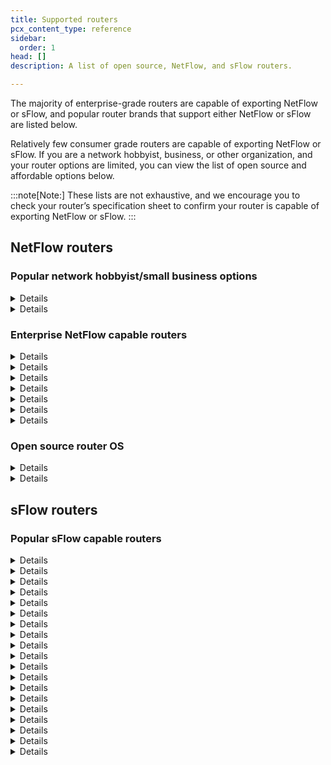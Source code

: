 ```yaml
---
title: Supported routers
pcx_content_type: reference
sidebar:
  order: 1
head: []
description: A list of open source, NetFlow, and sFlow routers.

---
```



The majority of enterprise-grade routers are capable of exporting <GlossaryTooltip term="NetFlow">NetFlow</GlossaryTooltip> or <GlossaryTooltip term="sFlow">sFlow</GlossaryTooltip>, and popular router brands that support either NetFlow or sFlow are listed below.

Relatively few consumer grade routers are capable of exporting NetFlow or sFlow. If you are a network hobbyist, business, or other organization, and your router options are limited, you can view the list of open source and affordable options below.

:::note[Note:]
These lists are not exhaustive, and we encourage you to check your router’s specification sheet to confirm your router is capable of exporting NetFlow or sFlow.
:::

## NetFlow routers

### Popular network hobbyist/small business options

<Details header="pfSense">

- [pfsense website](https://www.pfsense.org/)
- **Supported hardware model or plugin**: [softflowd](https://docs.netgate.com/pfsense/en/latest/recipes/netflow-with-softflowd.html)

</Details>

<Details header="Ubiquiti">

- [Ubiquiti website](https://www.ui.com/)
- **Supported hardware model or plugin**: UISP EdgeRouter series

</Details>

### Enterprise NetFlow capable routers

<Details header="Barracuda">

- **Supported hardware model or plugin**: CloudGen Firewall, NG Firewall

</Details>

<Details header="Cisco">

- [NetFlow/sFlow Support Matrix](https://community.cisco.com/t5/security-knowledge-base/netflow-support-matrix/ta-p/3644638?attachment-id=203270)
- **Supported hardware model or plugin**: ASR series, Catalyst series, ISR series, Nexus 1000v, Nexus 5000, Nexus 6000, Nexus 7000, Nexus 9000, WLC series, 800 series (not 860)

</Details>

<Details header="Fortinet">

- **Supported hardware model or plugin**: FortiGate series, FortiSwitch series

</Details>

<Details header="Meraki">

- [NetFlow/sFlow Support Matrix (Meraki on page 2)](https://community.cisco.com/t5/security-knowledge-base/netflow-support-matrix/ta-p/3644638?attachment-id=203270)
- **Supported hardware model or plugin**: MX series, Z1 series

</Details>

<Details header="Mikrotik">

- [MikroTik website](https://wiki.mikrotik.com/wiki/Manual:IP/Traffic_Flow)
- **Supported hardware model or plugin**: Router OS v2.9, v3, v4, and later

</Details>

<Details header="Nokia">

- **Supported hardware model or plugin**: 7950 XRS series, 7750 SR series

</Details>

<Details header="Ubiquiti">

- [Ubiquiti website](https://www.ui.com/)
- **Supported hardware model or plugin**: 7950 XRS series, 7750 SR series

</Details>

### Open source router OS

<Details header="pfSense">

- [pfSense website](https://www.pfsense.org/)
- **Supported hardware model or plugin**: [softflowd](https://docs.netgate.com/pfsense/en/latest/recipes/netflow-with-softflowd.html)

</Details>

<Details header="OpenWrt">

- [OpenWrt website](https://openwrt.org/start)
- **Supported hardware model or plugin**: [Table of supported routers](https://openwrt.org/toh/start)<br/> [OpenWrt NetFlow support](https://openwrt.org/packages/pkgdata/softflowd)

</Details>

## sFlow routers

### Popular sFlow capable routers

<Details header="Arista">

- **Supported hardware model or plugin**: 710P series, 720X series, 7010 series, 7020R series, 7050X3 series, 7060X series, 7150 series, 7160 series, 7170 series, 7250X series, 7280R series, 7300 series, 7500R series, 7800R3 series

</Details>

<Details header="Aruba">

- **Supported hardware model or plugin**: 2530 series, 2540 series, 2920 series, 2930F series, 2930M series, 3810 series, 5400R series, 8320 series, 8400 series

</Details>

<Details header="Cisco">

- [NetFlow/sFlow support matrix](https://community.cisco.com/t5/security-knowledge-base/netflow-support-matrix/ta-p/3644638?attachment-id=203270)
- **Supported hardware model or plugin**: 350 series Managed Switches, 350X series Stackable Managed Switches, 550X series Stackable Managed Switches, 8000 series Routers, ASR 9000 series Routers, Catalyst 1000 series, Catalyst 2960-L series, ME 1200 series, NCS 540 series Routers, NCS 5500 series Routers, Nexus 3000 series, Nexus 3100 series, Nexus 3200 series, Nexus 3600 series, Nexus 9200 series, Nexus 9300 series, Nexus 9500 series

</Details>

<Details header="Dell">

- **Supported hardware model or plugin**: Dell Networking N1100 series, Dell Networking N1500 series, Dell Networking N2000 series, Dell Networking N3000 series, Dell Networking N4000 series, Dell Networking C9000 series, Dell Networking S-series 10GbE switches, Dell Networking S-series 1GbE switches, Dell Networking S-series 25/40/50/100GbE switches, Dell Networking Z-series Core and Aggregation switches

</Details>

<Details header="D-Link">

- **Supported hardware model or plugin**: DXS-3400 series, DGS-3120 series, DGS-3630 series, DWS-3160-24TC, DWS-3160-24PC, DWS-4026

</Details>

<Details header="Edge-Core Networks">

- **Supported hardware model or plugin**: AS7700 series, AS5800 series, ECS4660 series, ECS4260 series, ECS4100 series, ECS4200 series, ECS4510 series, ECS3500 series, Open Networking

</Details>

<Details header="Extreme Networks">

- **Supported hardware model or plugin**: X440-G2 series, X450-G2 series, X460-G2 series, X620 series, X670-G2 series, X690 series, X770 series, X870 series, CER 2000 series, MLX series, SLX 9140, SLX 9240, SLX 9540, SLX 9850 series, VDX 6740, VDX 6940, VDX 8770, ERS 4900 series, ERS 5900 series, VSP 4000 series, VSP 8200 series, VSP 8400 series, 200 series, 8000 series

</Details>

<Details header="Fortinet">

- **Supported hardware model or plugin**: FortiGate series, FortiSwitch series

</Details>

<Details header="HPE">

- **Supported hardware model or plugin**: HPE 6600 Switch series, HPE 5900 Switch series, HPE 5700 Switch series, HPE 5500 Switch series, HPE FF 5940 Switch series, HPE FF 5950 Switch series, HPE FF 12900E Switch series

</Details>

<Details header="Hitachi">

- **Supported hardware model or plugin**: Apresia 3400 series, Apresia 5400 series, Apresia 13000 series, Apresia 15000 series, GR4000, GS4000, GS3000

</Details>

<Details header="Huawei">

- **Supported hardware model or plugin**: CloudEngine 5800 series, CloudEngine 6800 series, CloudEngine 7800 series, CloudEngine 8800 series, CloudEngine 12800 series, NetEngine 8000 series, S600-E series, S1720 series, S2700 series, S5700 series, S6720 series, S7700 series, S9700 series, S12700 series

</Details>

<Details header="Juniper">

- **Supported hardware model or plugin**: ACX5000, EX series, MX series, NFX series, OCX1100, PTX1000, PTX10000, QFX series

</Details>

<Details header="NEC">

- **Supported hardware model or plugin**: IP8800/S2500 series, IP8800/S3640 series, IP8800/S3650 series, IP8800/S3660 series, IP8800/S3830 series, IP8800/S4600 series, IP8800/S6300 series, IP8800/S6600 series, IP8800/S6700 series, IP8800/S8308 series, IP8800/S8600 series, IP8800/R8600 series, PF series (ProgrammableFlow)

</Details>

<Details header="Netgear">

- **Supported hardware model or plugin**: M4100 series, M4200 series, M4300 series, M5300 series, M6100 series, M7100 series, M7300 series, XSM7224S Switch series

</Details>

<Details header="Nokia">

- **Supported hardware model or plugin**: Service Router Linux, 7220 Interconnect Router, 7250 Interconnect Router

</Details>

<Details header="Nvidia">

- **Supported hardware model or plugin**: Cumulus Linux, NVIDIA Linux Switch, NVIDIA Onyx, SN2000 Open Ethernet Switches, SN3000 Open Ethernet Switches, SN4000 Open Ethernet Switches

</Details>

<Details header="Quanta Computer">

- **Supported hardware model or plugin**: T1000 series, T3000 series, T5000 series, T7000 series

</Details>

<Details header="ZTE">

- **Supported hardware model or plugin**: ZXR10 2900E series, ZXR10 3900E series, ZXR10 5200 series, ZXR10 5900E series

</Details>

<Details header="ZyXEL">

- **Supported hardware model or plugin**: MGS3520 series, XGS1900 series, XGS2210 series, XGS3700 series, XGS4600 series, XGS4700 series

</Details>